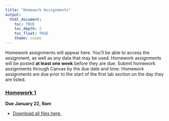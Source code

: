 ```yaml
---
title: "Homework Assignments"
output: 
  html_document:
    toc: TRUE
    toc_depth: 2
    toc_float: TRUE
    theme: cosmo
---
```


Homework assignments will appear here. You'll be able to access the assignment, as well as any data that may be used. Homework assignments will be posted **at least one week** before they are due. Submit homework assignments through Canvas by the due date and time. Homework assignments are due prior to the start of the first lab section on the day they are listed. 

### [**Homework 1**](homework/homework_1.html)

**Due January 22, 9am**

- [Download all files here.](homework/homework-1.zip)


